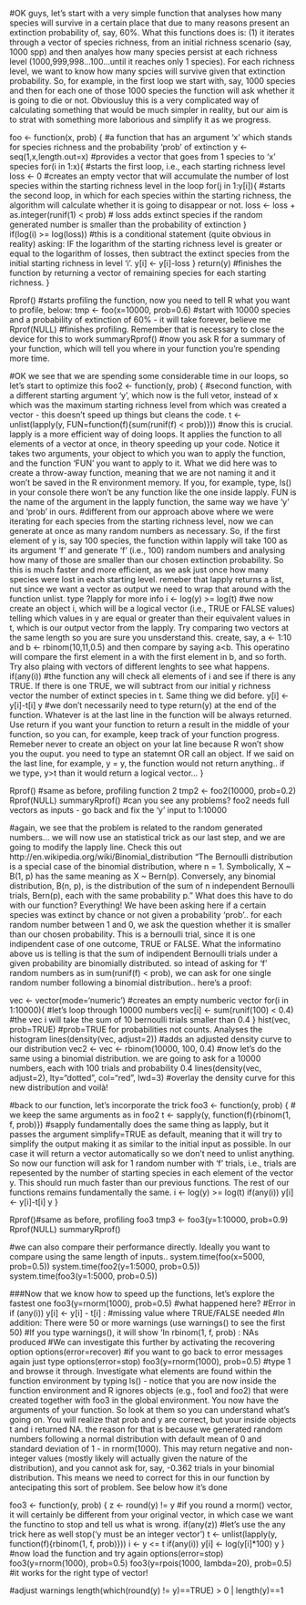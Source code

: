 #OK guys, let's start with a very simple function that analyses how many species will survive in a certain place that due to many reasons present an extinction probability of, say, 60%. What this functions does is: (1) it iterates through a vector of species richness, from an initial richness scenario (say, 1000 spp) and then analyes how many species persist at each richness level (1000,999,998...100...until it reaches only 1 species). For each richness level, we want to know how many spcies will survive given that extinction probability. So, for example, in the first loop we start with, say, 1000 species and then for each one of those 1000 species the function will ask whether it is going to die or not. Obviousluy this is a very complicated way of calculating something that would be much simpler in reality, but our aim is to strat with something more laborious and simplify it as we progress. 


foo  <-  function(x, prob) { #a function that has an argument 'x' which stands for species richness and the probability 'prob' of extinction
	y  <-  seq(1,x,length.out=x) #provides a vector that goes from 1 species to 'x' species
	for(i in 1:x){ #starts the first loop, i.e., each starting richness level
		loss  <-  0 #creates an empty vector that will accumulate the number of lost species within the starting richness level in the loop
		for(j in 1:y[i]){ #starts the second loop, in which for each species within the starting richness, the algorithm will calculate whether it is going to disappear or not. 
			loss  <-  loss + as.integer(runif(1) < prob) # loss adds extinct species if the random generated number is smaller than the probability of extinction 
		}	
		if(log(i) >= log(loss)) #this is a conditional statement (quite obvious in reality) asking: IF the logarithm of the starting richness level is greater or equal to the logarithm of losses, then subtract the extinct species from the initial starting richness in level 'i'.
			y[i]  <-  y[i]-loss
	}
	return(y) #finishes the function by returning a vector of remaining species for each starting richness. 
}

Rprof() #starts profiling the function, now you need to tell R what you want to profile, below:
tmp  <-  foo(x=10000, prob=0.6) #start with 10000 species and a probability of extinction of 60% - it will take forever, believe me
Rprof(NULL) #finishes profiling. Remember that is necessary to close the device for this to work
summaryRprof() #now you ask R for a summary of your function, which will tell you where in your function you're spending more time.


#OK we see that we are spending some considerable time in our loops, so let's start to optimize this
foo2  <-  function(y, prob) { #second function, with a different starting argument 'y', which now is the full vetor, instead of x which was the maximum starting richness level from which was created a vector - this doesn't speed up things but cleans the code.
	t  <-  unlist(lapply(y, FUN=function(f){sum(runif(f) < prob)})) #now this is crucial. lapply is a more efficient way of doing loops. It applies the function to all elements of a vector at once, in theory speeding up your code. Notice it takes two arguments, your object to which you wan to apply the function, and the function 'FUN' you want to apply to it. What we did here was to create a throw-away function, meaning that we are not naming it and it won't be saved in the R environment memory. If you, for example, type, ls() in your console there won't be any function like the one inside lapply. FUN is the name of the argument in the lapply function, the same way we have 'y' and 'prob' in ours. 
	#different from our approach above where we were iterating for each species from the starting richness level, now we can generate at once as many random numbers as necessary. So, if the first element of y is, say 100 species, the function within lapply will take 100 as its argument 'f' and generate 'f' (i.e., 100) random numbers and analysing how many of those are smaller than our chosen extinction probability. So this is much faster and more efficient, as we ask just once how many species were lost in each starting level. remeber that lapply returns a list, nut since we want a vector as output we need to wrap that around with the function unlist. type ?lapply for more info 
	i  <-  log(y) >= log(t) #we now create an object i, which will be a logical vector (i.e., TRUE or FALSE values) telling which values in y are equal or greater than their equivalent values in t, which is our output vector from the lapply. Try comparing two vectors at the same length so you are sure you unsderstand this. create, say, a <- 1:10 and b  <- rbinom(10,11,0.5) and then compare by saying a<b. This operatino will compare the first element in a with the first element in b, and so forth. Try also plaing with vectors of different lenghts to see what happens.
	if(any(i)) #the function any will check all elements of i and see if there is any TRUE. If there is one TRUE, we will subtract from our initial y richness vector the number of extinct species in t. Same thing we did before.
		y[i]  <-  y[i]-t[i]
	y #we don't necessarily need to type return(y) at the end of the function. Whatever is at the last line in the function will be always returned. Use return if you want your function to return a result in the middle of your function, so you can, for example, keep track of your function progress. Remeber never to create an object on your lat line because R won't show you the ouput. you need to type an statemnt OR call an object. If we said on the last line, for example, y = y, the function would not return anything.. if we type, y>t than it would return a logical vector...
}

Rprof() #same as before, profiling function 2
tmp2  <-  foo2(10000, prob=0.2)
Rprof(NULL)
summaryRprof()
#can you see any problems? foo2 needs full vectors as inputs - go back and fix the 'y' input to 1:10000


#again, we see that the problem is related to the random generated numbers... we will now use an statistical trick as our last step, and we are going to modify the lapply line. Check this out http://en.wikipedia.org/wiki/Binomial_distribution "The Bernoulli distribution is a special case of the binomial distribution, where n = 1. Symbolically, X ~ B(1, p) has the same meaning as X ~ Bern(p). Conversely, any binomial distribution, B(n, p), is the distribution of the sum of n independent Bernoulli trials, Bern(p), each with the same probability p." What does this have to do with our function? Everything! We have been asking here if a certain species was extinct by chance or not given a probability 'prob'.. for each random number between 1 and 0, we ask the question whether it is smaller than our chosen probability. This is a bernoulli trial, since it is one indipendent case of one outcome, TRUE or FALSE. What the informatino above us is telling is that the sum of indipendent Bernoulli trials under a given probability are binomially distributed. so intead of asking for 'f' random numbers as in sum(runif(f) < prob), we can ask for one single random number following a binomial distribution.. here's a proof:

vec  <-  vector(mode='numeric') #creates an empty numberic vector
for(i in 1:10000){ #let's loop through 10000 numbers
	vec[i]  <- sum(runif(100) < 0.4) #the vec i will take the sum of 10 bernoulli trials smaller than 0.4
}
hist(vec, prob=TRUE) #prob=TRUE for probabilities not counts. Analyses the histogram
lines(density(vec, adjust=2)) #adds an adjusted density curve to our distribution
vec2  <-  vec <- rbinom(10000, 100, 0.4) #now let's do the same using a binomial distribution. we are going to ask for a 10000 numbers, each with 100 trials and probability 0.4
lines(density(vec, adjust=2), lty="dotted", col="red", lwd=3) #overlay the density curve for this new distribution and voilà!

#back to our function, let's incorporate the trick
foo3  <-  function(y, prob) { # we keep the same arguments as in foo2
	t  <-  sapply(y, function(f){rbinom(1, f, prob)}) #sapply fundamentally does the same thing as lapply, but it passes the argument simplify=TRUE as default, meaning that it will try to simplify the output making it as similar to the initial input as possible. In our case it will return a vector automatically so we don't need to unlist anything. So now our function will ask for 1 random number with 'f' trials, i.e., trials are repesented by the number of starting species in each element of the vector y. This should run much faster than our previous functions. The rest of our functions remains fundamentally the same. 
	i  <-  log(y) >= log(t) 
	if(any(i))
		y[i]  <-  y[i]-t[i]
	y
}

Rprof()#same as before, profiling foo3
tmp3  <-  foo3(y=1:10000, prob=0.9)
Rprof(NULL)
summaryRprof()

#we can also compare their performance directly. Ideally you want to compare using the same length of inputs..
system.time(foo(x=5000, prob=0.5))
system.time(foo2(y=1:5000, prob=0.5)) 
system.time(foo3(y=1:5000, prob=0.5))





###Now that we know how to speed up the functions, let's explore the fastest one
foo3(y=rnorm(1000), prob=0.5)
#what happened here?
#Error in if (any(i)) y[i] <- y[i] - t[i] : 
  #missing value where TRUE/FALSE needed
#In addition: There were 50 or more warnings (use warnings() to see the first 50)
#If you type warnings(), it will show 'In rbinom(1, f, prob) : NAs produced
#We can investigate this further by activating the recovering option
options(error=recover) #if you want to go back to error messages again just type options(error=stop)
foo3(y=rnorm(1000), prob=0.5) #type 1 and browse it through. Investigate what elements are found within the function environment by typing ls() - notice that you are now inside the function environment and R ignores objects (e.g., foo1 and foo2) that were created together with foo3 in the global environment. You now have the arguments of your function. So look at them so you can understand what's going on. You will realize that prob and y are correct, but your inside objects t and i returned NA. the reason for that is because we generated random numbers following a normal distribution with default mean of 0 and standard deviation of 1 - in rnorm(1000). This may return negative and non-integer values (mostly likely will actually given the nature of the distribution), and you cannot ask for, say, -0.362 trials in your binomial distribution. This means we need to correct for this in our function by antecipating this sort of problem. See below how it's done 

foo3  <-  function(y, prob) {
	z  <-  round(y) != y #if you round a rnorm() vector, it will certainly be different from your original vector, in which case we want the functino to stop and tell us what is wrong.
	if(any(z)) #let's use the any trick here as well
		stop('y must be an integer vector')
	t  <-  unlist(lapply(y, function(f){rbinom(1, f, prob)}))
	i  <-  y <= t 
	if(any(i))
		y[i]  <-  log(y[i]*100)
	y
}
#now load the function and try again
options(error=stop)
foo3(y=rnorm(1000), prob=0.5)
foo3(y=rpois(1000, lambda=20), prob=0.5) #it works for the right type of vector!

#adjust warnings length(which(round(y) != y)==TRUE) > 0  | length(y)==1